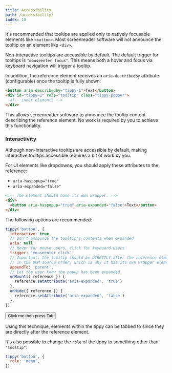 ```yaml
---
title: Accessibility
path: /accessibility/
index: 10
---
```



It's recommended that tooltips are applied only to natively focusable elements
like `<button>`. Most screenreader software will not announce the tooltip on an
element like `<div>`.

Non-interactive tooltips are accessible by default. The default trigger for
tooltips is `"mouseenter focus"`. This means both a hover and focus via keyboard
navigation will trigger a tooltip.

In addition, the reference element receives an `aria-describedby` attribute
(configurable) once the tooltip is fully shown:

```html
<button aria-describedby="tippy-1">Text</button>
<div id="tippy-1" role="tooltip" class="tippy-popper">
  <!-- inner elements -->
</div>
```

This allows screenreader software to announce the tooltip content describing the
reference element. No work is required by you to achieve this functionality.

### Interactivity

Although non-interactive tooltips are accessible by default, making interactive
tooltips accessible requires a bit of work by you.

For UI elements like dropdowns, you should apply these attributes to the
reference:

- `aria-haspopup="true"`
- `aria-expanded="false"`

<!-- prettier-ignore -->
```html
<!-- The element should have its own wrapper. -->
<div>
  <button aria-haspopup="true" aria-expanded="false">Text</button>
</div>
```

The following options are recommended:

```js
tippy('button', {
  interactive: true,
  // Don't announce the tooltip's contents when expanded
  aria: null,
  // Hover for mouse users, click for keyboard users
  trigger: 'mouseenter click',
  // Important: the tooltip should be DIRECTLY after the reference element
  // in the DOM source order, which is why it has its own wrapper element
  appendTo: 'parent',
  // Let the user know the popup has been expanded
  onMount({ reference }) {
    reference.setAttribute('aria-expanded', 'true')
  },
  onHide({ reference }) {
    reference.setAttribute('aria-expanded', 'false')
  },
})
```

<Demo>
  <Button>Click me then press Tab</Button>
  <Dropdown text="Press enter to click" />
</Demo>

Using this technique, elements within the tippy can be tabbed to since they are
directly after the reference element.

It's also possible to change the `role` of the tippy to something other than
`"tooltip"`:

```js
tippy('button', {
  role: 'menu',
})
```
